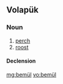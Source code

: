 ==Volapük==

===Noun===
{{vo-noun}}

# [[perch]]
# [[roost]]

====Declension====
{{vo-decl-noun}}

[[mg:bemül]]
[[vo:bemül]]